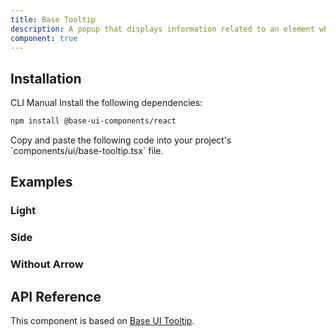 ```yaml
---
title: Base Tooltip
description: A popup that displays information related to an element when the element receives keyboard focus or the mouse hovers over it. Built on top of Base UI Tooltip component with shadcn styling.
component: true
---
```


<ExamplePreview path="base-tooltip/default" />

## Installation

<Tabs defaultValue="cli">

<TabsList>
  <TabsTrigger value="cli">CLI</TabsTrigger>
  <TabsTrigger value="manual">Manual</TabsTrigger>
</TabsList>

<TabsContent value="cli">
  <CliCommands name="base-tooltip" />
</TabsContent>

<TabsContent value="manual">    
<Steps>

<Step>
Install the following dependencies:

```bash
npm install @base-ui-components/react
```

</Step>

<Step>
Copy and paste the following code into your project's `components/ui/base-tooltip.tsx` file.

<ComponentPreview name="base-tooltip" />

</Step>

</Steps>

</TabsContent>

</Tabs>

## Examples

### Light

<ExamplePreview path="base-tooltip/light" />

### Side

<ExamplePreview path="base-tooltip/side" />

### Without Arrow

<ExamplePreview path="base-tooltip/without-arrow" />

## API Reference

This component is based on [Base UI Tooltip](https://base-ui.com/react/components/tooltip).
